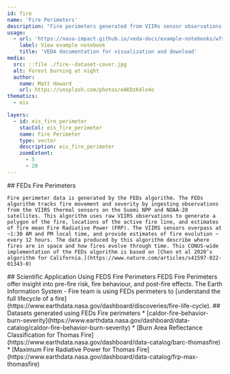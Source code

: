 ```yaml
---
id: fire
name: 'Fire Perimeters'
description: "Fire perimeters generated from VIIRs sensor observations. "
usage:
  - url: 'https://nasa-impact.github.io/veda-docs/example-notebooks/wfs.html'
    label: View example notebook
    title: 'VEDA documentation for visualization and download'
media:
  src: ::file ./fire--dataset-cover.jpg
  alt: Forest burning at night
  author:
    name: Matt Howard
    url: https://unsplash.com/photos/eAKDzK4lo4o
thematics:
  - eis

layers:
  - id: eis_fire_perimeter
    stacCol: eis_fire_perimeter
    name: Fire Perimeter
    type: vector
    description: eis_fire_perimeter
    zoomExtent:
      - 5
      - 20
---
```

<Block>
  <Prose>
    ## FEDs Fire Perimeters

    Fire perimeter data is generated by the FEDs algorithm. The FEDs algorithm tracks fire movement and severity by ingesting observations from the VIIRS thermal sensors on the Suomi NPP and NOAA-20 satellites. This algorithm uses raw VIIRS observations to generate a polygon of the fire, locations of the active fire line, and estimates of fire mean Fire Radiative Power (FRP). The VIIRS sensors overpass at ~1:30 AM and PM local time, and provide estimates of fire evolution ~ every 12 hours. The data produced by this algorithm describe where fires are in space and how fires evolve through time. This CONUS-wide implementation of the FEDs algorithm is based on [Chen et al 2020’s algorithm for California.](https://www.nature.com/articles/s41597-022-01343-0) 
  </Prose>
</Block>
<Block>
  <Prose>
    ## Scientific Application Using FEDS Fire Perimeters
    FEDS Fire Perimeters offer insight into pre-fire risk, fire behaviour, and post-fire effects. The Earth Information System - Fire team is using FEDs perimeters to [understand the full lifecycle of a fire](https://www.earthdata.nasa.gov/dashboard/discoveries/fire-life-cycle). 
  </Prose>
</Block>
<Block>
  <Prose>
    ## Datasets generated using FEDs Fire perimeters
    * [caldor-fire-behavior-burn-severity](https://www.earthdata.nasa.gov/dashboard/data-catalog/caldor-fire-behavior-burn-severity)
    * [Burn Area Reflectance Classification for Thomas Fire](https://www.earthdata.nasa.gov/dashboard/data-catalog/barc-thomasfire)
    * [Maximum Fire Radiative Power for Thomas Fire](https://www.earthdata.nasa.gov/dashboard/data-catalog/frp-max-thomasfire)
  </Prose>
</Block>